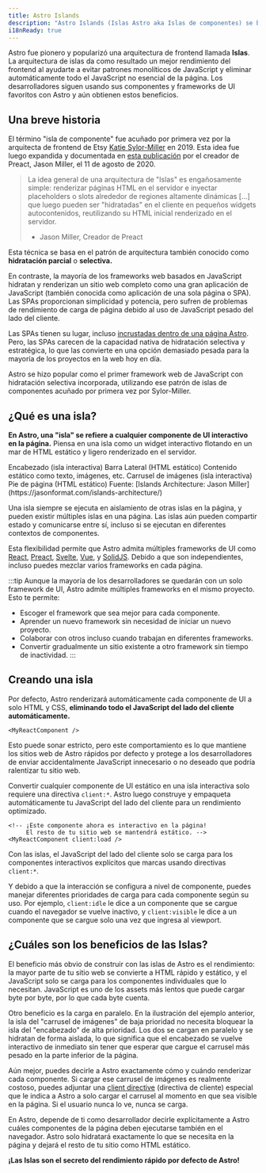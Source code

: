 ```yaml
---
title: Astro Islands
description: "Astro Islands (Islas Astro aka Islas de componentes) se basan en un patrón de arquitectura web promovido por Astro. La idea de “arquitectura de islas” fue acuñada por primera vez por la arquitecta de interfaz de Etsy, Katie Sylor-Miller, en 2019 y fue ampliada por el creador de Preact, Jason Miller."
i18nReady: true
---
```



Astro fue pionero y popularizó una arquitectura de frontend llamada **Islas**. La arquitectura de islas da como resultado un mejor rendimiento del frontend al ayudarte a evitar patrones monolíticos de JavaScript y eliminar automáticamente todo el JavaScript no esencial de la página. Los desarrolladores siguen usando sus componentes y frameworks de UI favoritos con Astro y aún obtienen estos beneficios.

## Una breve historia

El término "isla de componente" fue acuñado por primera vez por la arquitecta de frontend de Etsy [Katie Sylor-Miller](https://sylormiller.com/) en 2019. Esta idea fue luego expandida y documentada en [esta publicación](https://jasonformat.com/islands-architecture/) por el creador de Preact, Jason Miller, el 11 de agosto de 2020.

> La idea general de una arquitectura de "Islas" es engañosamente simple: renderizar páginas HTML en el servidor e inyectar placeholders o slots alrededor de regiones altamente dinámicas [...] que luego pueden ser "hidratadas" en el cliente en pequeños widgets autocontenidos, reutilizando su HTML inicial renderizado en el servidor.
> - Jason Miller, Creador de Preact

Esta técnica se basa en el patrón de arquitectura también conocido como **hidratación parcial** o **selectiva.**

En contraste, la mayoría de los frameworks web basados en JavaScript hidratan y renderizan un sitio web completo como una gran aplicación de JavaScript (también conocida como aplicación de una sola página o SPA). Las SPAs proporcionan simplicidad y potencia, pero sufren de problemas de rendimiento de carga de página debido al uso de JavaScript pesado del lado del cliente.

Las SPAs tienen su lugar, incluso [incrustadas dentro de una página Astro](/es/guides/migrate-to-astro/from-create-react-app/). Pero, las SPAs carecen de la capacidad nativa de hidratación selectiva y estratégica, lo que las convierte en una opción demasiado pesada para la mayoría de los proyectos en la web hoy en día.

Astro se hizo popular como el primer framework web de JavaScript con hidratación selectiva incorporada, utilizando ese patrón de islas de componentes acuñado por primera vez por Sylor-Miller.

## ¿Qué es una isla?

**En Astro, una "isla" se refiere a cualquier componente de UI interactivo en la página.** Piensa en una isla como un widget interactivo flotando en un mar de HTML estático y ligero renderizado en el servidor.

<IslandsDiagram>
  <Fragment slot="headerApp">Encabezado (isla interactiva)</Fragment>
  <Fragment slot="sidebarApp">Barra Lateral (HTML estático)</Fragment>
  <Fragment slot="main">
    Contenido estático como texto, imágenes, etc.
  </Fragment>
  <Fragment slot="carouselApp">Carrusel de imágenes (isla interactiva)</Fragment>
  <Fragment slot="footer"> Pie de página (HTML estático)</Fragment>
  <Fragment slot="source">Fuente: [Islands Architecture: Jason Miller](https://jasonformat.com/islands-architecture/)</Fragment>
</IslandsDiagram>

Una isla siempre se ejecuta en aislamiento de otras islas en la página, y pueden existir múltiples islas en una página. Las islas aún pueden compartir estado y comunicarse entre sí, incluso si se ejecutan en diferentes contextos de componentes.

Esta flexibilidad permite que Astro admita múltiples frameworks de UI como [React](https://react.dev/), [Preact](https://preactjs.com/), [Svelte](https://svelte.dev/), [Vue](https://vuejs.org/), y [SolidJS](https://www.solidjs.com/). Debido a que son independientes, incluso puedes mezclar varios frameworks en cada página.

:::tip
Aunque la mayoría de los desarrolladores se quedarán con un solo framework de UI, Astro admite múltiples frameworks en el mismo proyecto. Esto te permite:

- Escoger el framework que sea mejor para cada componente.
- Aprender un nuevo framework sin necesidad de iniciar un nuevo proyecto.
- Colaborar con otros incluso cuando trabajan en diferentes frameworks.
- Convertir gradualmente un sitio existente a otro framework sin tiempo de inactividad.
:::

## Creando una isla

Por defecto, Astro renderizará automáticamente cada componente de UI a solo HTML y CSS, **eliminando todo el JavaScript del lado del cliente automáticamente.** 

```astro title="src/pages/index.astro"
<MyReactComponent />
```

Esto puede sonar estricto, pero este comportamiento es lo que mantiene los sitios web de Astro rápidos por defecto y protege a los desarrolladores de enviar accidentalmente JavaScript innecesario o no deseado que podría ralentizar tu sitio web.

Convertir cualquier componente de UI estático en una isla interactiva solo requiere una directiva `client:*`. Astro luego construye y empaqueta automáticamente tu JavaScript del lado del cliente para un rendimiento optimizado.

```astro title="src/pages/index.astro" ins="client:load"
<!-- ¡Este componente ahora es interactivo en la página! 
     El resto de tu sitio web se mantendrá estático. -->
<MyReactComponent client:load />
```

Con las islas, el JavaScript del lado del cliente solo se carga para los componentes interactivos explícitos que marcas usando directivas `client:*`.

Y debido a que la interacción se configura a nivel de componente, puedes manejar diferentes prioridades de carga para cada componente según su uso. Por ejemplo, `client:idle` le dice a un componente que se cargue cuando el navegador se vuelve inactivo, y `client:visible` le dice a un componente que se cargue solo una vez que ingresa al viewport.

## ¿Cuáles son los beneficios de las Islas?

El beneficio más obvio de construir con las islas de Astro es el rendimiento: la mayor parte de tu sitio web se convierte a HTML rápido y estático, y el JavaScript solo se carga para los componentes individuales que lo necesitan. JavaScript es uno de los assets más lentos que puede cargar byte por byte, por lo que cada byte cuenta.

Otro beneficio es la carga en paralelo. En la ilustración del ejemplo anterior, la isla del "carrusel de imágenes" de baja prioridad no necesita bloquear la isla del "encabezado" de alta prioridad. Los dos se cargan en paralelo y se hidratan de forma aislada, lo que significa que el encabezado se vuelve interactivo de inmediato sin tener que esperar que cargue el carrusel más pesado en la parte inferior de la página.

Aún mejor, puedes decirle a Astro exactamente cómo y cuándo renderizar cada componente. Si cargar ese carrusel de imágenes es realmente costoso, puedes adjuntar una [client directive](/es/reference/directives-reference/#directivas-del-cliente) (directiva de cliente) especial que le indica a Astro a solo cargar el carrusel al momento en que sea visible en la página. Si el usuario nunca lo ve, nunca se carga.

En Astro, depende de ti como desarrollador decirle explícitamente a Astro cuáles componentes de la página deben ejecutarse también en el navegador. Astro solo hidratará exactamente lo que se necesita en la página y dejará el resto de tu sitio como HTML estático.

**¡Las Islas son el secreto del rendimiento rápido por defecto de Astro!** 
